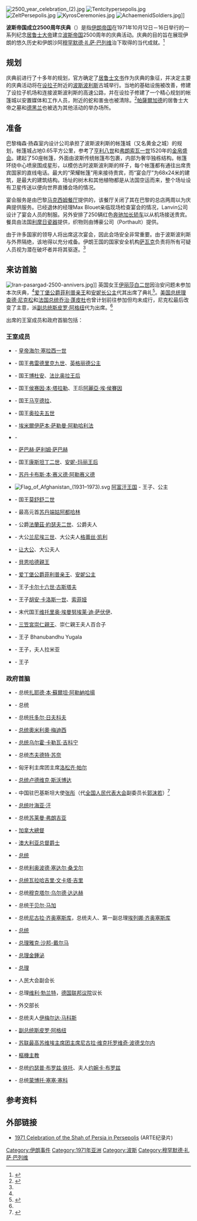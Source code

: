 {{Infobox Historical Event
|Event_Name     = 波斯帝国成立2500周年庆典<br/><small>{{lang|fa|جشن‌های ۲۵۰۰ سالهٔ شاهنشاهی ایران}}</small>
|Image_Name     = Emblem2500Persepolis.jpg
|Image_Caption  = 波斯帝国成立2500周年庆典标志，中心为[[居鲁士文书|居鲁士文书]]
|AKA            = 
|Participants   = 
|Location       = [[伊朗|伊朗]][[波斯波利斯|波斯波利斯]]
|Date           = 1971年10月12日－16日
|Result         = 
|URL            = 
}}
[[File:2500_year_celebration_(2).jpg|thumb]]
[[File:Tentcitypersepolis.jpg|thumb]]
[[File:ZeltPersepolis.jpg|thumb]]
[[File:KyrosCeremonies.jpg|thumb]]
[[File:AchaemenidSoldiers.jpg|thumb]]]]

'''波斯帝国成立2500周年庆典'''（{{lang-fa|جشن‌های ۲۵۰۰ سالهٔ شاهنشاهی ایران}}）是指[[巴列维王朝|伊朗帝国]]在1971年10月12日－16日举行的一系列纪念[[居鲁士二世|居鲁士大帝]]建立[[波斯帝国|波斯帝国]]2500周年的庆典活动。庆典的目的旨在展现伊朗的悠久历史和伊朗沙阿[[穆罕默德·礼萨·巴列维|穆罕默德·礼萨·巴列维]]治下取得的当代成就。<ref name=bbc20171013>{{Cite news |url=http://www.bbc.com/zhongwen/simp/world-41593769 |title=失民意者失天下 王朝覆灭前的世纪盛宴 |work=BBC中文網 |date=2017-10-13 |accessdate=2017-10-13 |archive-date=2021-04-10 |archive-url=https://web.archive.org/web/20210410055748/https://www.bbc.com/zhongwen/simp/world-41593769 |dead-url=no }}</ref>

==规划==
庆典前进行了十多年的规划，官方确定了[[居鲁士文书|居鲁士文书]]作为庆典的象征，并决定主要的庆典活动将在[[设拉子|设拉子]]附近的[[波斯波利斯|波斯波利斯]]古城举行。当地的基础设施被改善，修建了设拉子机场和连接波斯波利斯的高速公路，并在设拉子修建了一个精心规划的帐篷城以安置媒体和工作人员，附近的蛇和害虫也被清除。<ref name="revisited">{{cite web|url=http://www.iranian.com/CyrusKadivar/2002/January/2500/|title=We are awake. 2,500-year celebrations revisited|author=Kadivar C|date=25 January 2002|access-date=2014-07-30|archive-date=2018-02-13|archive-url=https://web.archive.org/web/20180213052449/http://www.iranian.com/CyrusKadivar/2002/January/2500/|dead-url=no}}</ref>[[帕薩爾加德|帕薩爾加德]]的居鲁士大帝之墓和[[德黑兰|德黑兰]]也被选为其他活动的举办场所。

==准备==
巴黎梅森·扬森室内设计公司承担了波斯波利斯的帐篷城（又名黄金之城）的规划，帐篷城占地0.65平方公里，参考了[[亨利八世|亨利八世]]和[[弗朗索瓦一世_(法兰西)|弗朗索瓦一世]]1520年的[[金帛盛会|金帛盛会]]。建起了50座帐篷，外面由波斯传统帐篷布包裹，内部为奢华独栋结构。帐篷环绕中心喷泉围成星形，以模仿古时波斯波利斯的样子，每个帐篷都有通往出席贵宾国家的直线电话。最大的“荣耀帐篷”用来接待贵宾，而“宴会厅”为68x24米的建筑，是最大的建筑结构。场址的树木和其他植物都是从法国空运而来，整个场址设有卫星传送以便向世界直播会场的情况。

宴会服务是由巴黎[[马克西姆餐厅|马克西姆餐厅]]提供的，该餐厅关闭了其在巴黎的总店两周以为庆典提供服务。已经退休的经理Max Blouet亲临现场检查宴会的情况，Lanvin公司设计了宴会人员的制服。另外安排了250辆红色[[奔驰|奔驰]][[加长轿车|加长轿车]]以从机场接送贵宾。餐具由法国[[利摩日瓷器|利摩日瓷器]]提供，织物则由博豪公司（Porthault）提供。

由于许多国家的领导人将出席这次宴会，因此会场安全非常重要。由于波斯波利斯与外界隔绝，该地得以充分戒备。伊朗王国的国家安全机构[[萨瓦克|萨瓦克]]负责将所有可疑人员视为潜在破坏者并将其驱逐。<ref name="revisited"/>

== 来访首脑 ==
[[File:Iran-pasargad-2500-annivers.jpg|thumb]]]]
英国女王[[伊丽莎白二世|伊丽莎白二世]]因治安问题未参加本次庆典，<ref name="revisited"/>[[爱丁堡公爵菲利普亲王|爱丁堡公爵菲利普亲王]]和[[安妮长公主|安妮长公主]]代其出席了典礼<ref name="tait">{{Cite news|last=Tait|first=Robert|title=Iran to rebuild spectacular tent city at Persepolis|url=http://www.theguardian.com/world/2005/sep/22/arts.iran|accessdate=2013年8月8日|newspaper=The Guardian|date=2005年9月22日|archive-date=2021年4月10日|archive-url=https://web.archive.org/web/20210410055757/https://www.theguardian.com/world/2005/sep/22/arts.iran|dead-url=no}}</ref>。[[美国总统|美国总统]][[理查德·尼克松|理查德·尼克松]]和[[法国总统|法国总统]][[乔治·蓬皮杜|乔治·蓬皮杜]]也曾计划前往参加但均未成行，尼克松最后改变了主意，派[[美国副总统|副总统]][[斯皮罗·阿格纽|斯皮罗·阿格纽]]代为出席。<ref name="revisited"/>

出席的王室成员和政府首脑包括：

=== 王室成员 ===
* {{flag|ETH|1897}} - [[埃塞俄比亚君主列表|皇帝]][[海尔·塞拉西一世|海尔·塞拉西一世]]
* {{DNK}} - 国王[[弗雷德里克九世|弗雷德里克九世]]、[[英格丽德公主_(瑞典)|英格丽德公主]]
* {{BEL}} - 国王[[博杜安_(比利时国王)|博杜安]]、[[法比奥拉王后|法比奥拉王后]]
* {{JOR}} - 国王[[侯赛因·本·塔拉勒|侯赛因·本·塔拉勒]]、王后[[阿麗亞·埃·侯賽因|阿麗亞·埃·侯賽因]]
* {{NPL}} - 国王[[马亨德拉|马亨德拉]]、{{link-en|热特纳王后|Queen Ratna of Nepal}}
* {{NOR}} - 国王[[奥拉夫五世|奥拉夫五世]]
* {{flag|BHR|1972}} - [[埃米爾|埃米爾]][[伊萨本·萨勒曼·阿勒哈利法|伊萨本·萨勒曼·阿勒哈利法]]
* {{QAT}} - {{link-en|艾哈迈德·本·阿里·阿勒萨尼|Ahmad bin Ali Al Thani}}
* {{KWT}} - [[萨巴赫·萨利姆·萨巴赫|萨巴赫·萨利姆·萨巴赫]]
* {{flag|GRC|1935}} - 国王[[康斯坦丁二世_(希腊)|康斯坦丁二世]]、[[安妮-玛丽_(希腊王后)|安妮-玛丽王后]]
* {{OMN}} - [[苏丹_(称谓)|苏丹]][[卡布斯·本·赛义德·阿勒赛义德|卡布斯·本·赛义德·阿勒赛义德]]
* [[File:Flag_of_Afghanistan_(1931–1973).svg|border]] [[巴拉克宰王朝|阿富汗王国]] - 王子{{link-en|阿卜杜勒·瓦利·汗|Abdul Wali Khan}}、公主{{link-en|拜莱盖丝·卡莉达|Bilqis Begum}}
* {{LSO}} - 国王[[莫舒舒二世|莫舒舒二世]]
* {{MYS}} - 最高元首[[苏丹端姑阿都哈林|苏丹端姑阿都哈林]]
* {{LIE}} - 公爵[[法蘭茲·約瑟夫二世|法蘭茲·約瑟夫二世]]、公爵夫人{{link-en|乔治娜·冯·维尔切克|Countess Georgina von Wilczek}}
* {{MCO}} - 大公[[兰尼埃三世|兰尼埃三世]]、大公夫人[[格蕾丝·凯利|格蕾丝·凯利]]
* {{LUX}} - [[让_(卢森堡大公)|让大公]]、大公夫人{{link-en|比利时公主约瑟芬夏洛特|Princess Joséphine Charlotte of Belgium}}
* {{NLD}} - [[貝恩哈德親王_(利珀-比斯特費爾德)|貝恩哈德親王]]
* {{GBR}} - [[爱丁堡公爵菲利普亲王|爱丁堡公爵菲利普亲王]]、[[安妮长公主|安妮公主]]
* {{SWE}} - 王子[[卡尔十六世·古斯塔夫|卡尔十六世·古斯塔夫]]
* {{flag|ESP|1945}} - 王子[[胡安·卡洛斯一世|胡安·卡洛斯一世]]、[[索菲娅_(西班牙王后)|索菲娅]]
* {{flag|ITA|1861}} - 末代国王[[维托里奥·埃曼努埃莱·迪·萨伏伊|维托里奥·埃曼努埃莱·迪·萨伏伊]]、{{link-en|玛丽娜王妃|Marina, Princess of Naples}}
* {{JPN}} - [[三笠宮崇仁親王|三笠宮崇仁親王]]、崇仁親王夫人百合子
* {{THA}} - 王子 Bhanubandhu Yugala
* {{MAR}} - 王子{{link-en|摩洛哥王子穆莱·阿卜杜拉|Prince Moulay Abdallah of Morocco}}，夫人拉米亚
* {{SWZ}} - 王子{{link-en|马克霍西尼·德拉米尼|Makhosini Dlamin}}

=== 政府首脑 ===
* {{ARE}} - 总统[[扎耶德·本·蘇爾坦·阿勒納哈揚|扎耶德·本·蘇爾坦·阿勒納哈揚]]
* {{AUT}} - 总统{{link-en|弗朗茨·乔纳斯|Franz Jonas}}
* {{flag|BGR|1971}} - 总统[[托多尔·日夫科夫|托多尔·日夫科夫]]
* {{flag|BRA}} - [[巴西總統列表|总统]][[奧米利奧·梅迪西|奧米利奧·梅迪西]]
* {{FIN}} - [[芬兰总统|总统]][[乌尔霍·卡勒瓦·吉科宁|乌尔霍·卡勒瓦·吉科宁]] 
* {{TUR}} - 总统[[杰夫德特·苏奈|杰夫德特·苏奈]]
* {{flag|HUN|1957}} - 匈牙利主席团主席[[洛松齐·帕尔|洛松齐·帕尔]]
* {{CSK}} - [[捷克斯洛伐克总统|总统]][[卢德维克·斯沃博达|卢德维克·斯沃博达]]
* {{CHN}} - 中国驻巴基斯坦大使[[张彤_(外交官)|张彤]]（代[[全国人民代表大会|全国人民代表大会]]副委员长[[郭沫若|郭沫若]]）<ref>{{Cite web |url=http://www.gmw.cn/content/2004-08/24/content_85762.htm |title=忆父亲郭沫若.郭庶英 |access-date=2014-07-30 |archive-date=2015-09-24 |archive-url=https://web.archive.org/web/20150924043446/http://www.gmw.cn/content/2004-08/24/content_85762.htm |dead-url=no }}</ref>
* {{PAK}} - [[巴基斯坦总统|总统]][[叶海亚·汗|叶海亚·汗]]
* {{LBN}} - 总统[[苏莱曼·弗朗吉亚|苏莱曼·弗朗吉亚]]
* {{CAN}} - [[加拿大總督|加拿大總督]]{{link-en|罗兰·米切纳|Roland Michener}}
* {{AUS}} - [[澳大利亚总督|澳大利亚总督]]{{link-en|保罗·哈斯勒克|Paul Hasluck}}[[爵士|爵士]]
* {{ZAF-1961}} - [[南非总统|总统]]{{link-en|雅各布斯·约翰尼斯·福歇|Jacobus Johannes Fouché}}
* {{SEN}} - 总统[[利奥波德·塞达尔·桑戈尔|利奥波德·塞达尔·桑戈尔]]
* {{IND}} - [[印度總統|总统]][[瓦拉哈吉里·文卡塔·吉里|瓦拉哈吉里·文卡塔·吉里]]
* {{MRT}} - 总统[[穆克塔尔·乌尔德·达达赫|穆克塔尔·乌尔德·达达赫]]
* {{DAH}} - 总统[[于贝尔·马加|于贝尔·马加]]
* {{flag|ROM|1965}} - 总统[[尼古拉·齐奥塞斯库|尼古拉·齐奥塞斯库]]，总统夫人、第一副总理[[埃列娜·齐奥塞斯库|埃列娜·齐奥塞斯库]]
* {{SUI}} - [[瑞士聯邦總統|总统]]{{link-en|鲁道夫·格内吉|Rudolf Gnägi}}
* {{FRA}} - [[法国总理|总理]][[雅克·沙邦-戴尔马|雅克·沙邦-戴尔马]]
* {{KOR}} - [[韓國總理列表|总理]][[金鍾泌|金鍾泌]]
* {{ITA}} - [[意大利总理列表|总理]]{{link-en|埃米利奥·科隆博|Emilio Colombo}}
* {{POL}} - 人民大会副会长{{link-en|米奇斯瓦夫·克里曼斯谢夫斯基|Mieczysław Klimaszewski}}
* {{FRG}} - 总理[[维利·勃兰特|维利·勃兰特]]，[[德国联邦议院|德国联邦议院]]议长{{link-en|凯-乌维·冯·哈塞尔|Kai-Uwe von Hassel}}
* {{PRT}} - 外交部长{{link-pt|瑞·帕特里西奥|Rui Patrício (empresário)}}
* {{PHL}} - 总统夫人[[伊梅尔达·马科斯|伊梅尔达·马科斯]]
* {{USA}} - [[美国副总统|副总统]][[斯皮罗·阿格纽|斯皮罗·阿格纽]]
* {{USSR}} - [[苏联最高苏维埃主席团|苏联最高苏维埃主席团主席]][[尼古拉·维克托罗维奇·波德戈尔内|尼古拉·维克托罗维奇·波德戈尔内]]
* {{VAT}}- [[樞機主教|樞機主教]]{{link-en|马克西米利安·德·福斯坦贝格|Maximilien de Furstenberg}}
* {{YUG}} - 总统[[约瑟普·布罗兹·铁托|约瑟普·布罗兹·铁托]]、夫人[[约婉卡·布罗兹|约婉卡·布罗兹]]
* {{ZRE}} - 总统[[蒙博托·塞塞·塞科|蒙博托·塞塞·塞科]]

==参考资料==
{{Reflist}}

==外部链接==
{{commons cat|2500 year celebration of the Persian Empire}}
* [https://web.archive.org/web/20140420032413/http://www.arte.tv/de/verschollene-filmschaetze-1971-die-feierlichkeiten-des-schahs-von-persien-in-persepolis/3984488,CmC=4076664.html 1971 Celebration of the Shah of Persia in Persepolis] (ARTE纪录片)

[[Category:伊朗事件|Category:伊朗事件]]
[[Category:1971年亚洲|Category:1971年亚洲]]
[[Category:波斯|Category:波斯]]
[[Category:穆罕默德·礼萨·巴列维|Category:穆罕默德·礼萨·巴列维]]